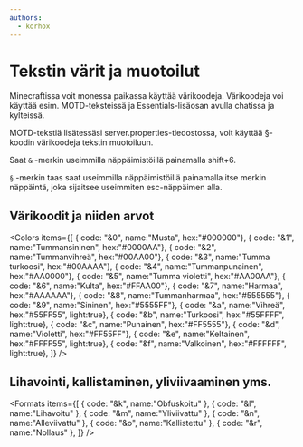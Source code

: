 ```yaml
---
authors:
  - korhox
---
```



# Tekstin värit ja muotoilut

Minecraftissa voit monessa paikassa käyttää värikoodeja. Värikoodeja voi käyttää
esim. MOTD-teksteissä ja Essentials-lisäosan avulla chatissa ja kylteissä.

MOTD-tekstiä lisätessäsi server.properties-tiedostossa, voit käyttää §-koodin
värikoodeja tekstin muotoiluun.

Saat `&` -merkin useimmilla näppäimistöillä painamalla <Hotkey>shift+6</Hotkey>.

`§` -merkin taas saat useimmilla näppäimistöillä painamalla itse merkin näppäintä,
joka sijaitsee useimmiten <Hotkey>esc</Hotkey>-näppäimen alla.

## Värikoodit ja niiden arvot

<Colors items={[
  { code: "&0", name:"Musta", hex:"#000000"},
  { code: "&1", name:"Tummansininen", hex:"#0000AA"},
  { code: "&2", name:"Tummanvihreä", hex:"#00AA00"},
  { code: "&3", name:"Tumma turkoosi", hex:"#00AAAA"},
  { code: "&4", name:"Tummanpunainen", hex:"#AA0000"},
  { code: "&5", name:"Tumma violetti", hex:"#AA00AA"},
  { code: "&6", name:"Kulta", hex:"#FFAA00"},
  { code: "&7", name:"Harmaa", hex:"#AAAAAA"},
  { code: "&8", name:"Tummanharmaa", hex:"#555555"},
  { code: "&9", name:"Sininen", hex:"#5555FF"},
  { code: "&a", name:"Vihreä", hex:"#55FF55", light:true},
  { code: "&b", name:"Turkoosi", hex:"#55FFFF", light:true},
  { code: "&c", name:"Punainen", hex:"#FF5555"},
  { code: "&d", name:"Violetti", hex:"#FF55FF"},
  { code: "&e", name:"Keltainen", hex:"#FFFF55", light:true},
  { code: "&f", name:"Valkoinen", hex:"#FFFFFF", light:true},
]} />


## Lihavointi, kallistaminen, yliviivaaminen yms.

<Formats items={[
  { code: "&k", name:"Obfuskoitu" },
  { code: "&l", name:"Lihavoitu" },
  { code: "&m", name:"Yliviivattu" },
  { code: "&n", name:"Alleviivattu" },
  { code: "&o", name:"Kallistettu" },
  { code: "&r", name:"Nollaus" },
]} />
